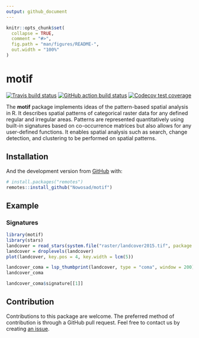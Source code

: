 ```yaml
---
output: github_document
---
```


<!-- README.md is generated from README.Rmd. Please edit that file -->

```r
knitr::opts_chunk$set(
  collapse = TRUE,
  comment = "#>",
  fig.path = "man/figures/README-",
  out.width = "100%"
)
```

# motif

<!-- badges: start -->
[![Travis build status](https://travis-ci.org/Nowosad/motif.svg?branch=master)](https://travis-ci.org/Nowosad/motif)
[![GitHub action build status](https://github.com/Nowosad/motif/workflows/pkgdown/badge.svg)](https://github.com/Nowosad/motif/actions)
[![Codecov test coverage](https://codecov.io/gh/Nowosad/motif/branch/master/graph/badge.svg)](https://codecov.io/gh/Nowosad/motif?branch=master)
<!-- badges: end -->

The **motif** package implements ideas of the pattern-based spatial analysis in R.
It describes spatial patterns of categorical raster data for any defined regular and irregular areas. 
Patterns are represented quantitatively using built-in signatures based on co-occurrence matrices but also allows for any user-defined functions. 
It enables spatial analysis such as search, change detection, and clustering to be performed on spatial patterns.

## Installation

<!-- You can install the released version of motif from [CRAN](https://CRAN.R-project.org) with: -->

<!-- ``` r -->
<!-- install.packages("motif") -->
<!-- ``` -->

And the development version from [GitHub](https://github.com/) with:

``` r
# install.packages("remotes")
remotes::install_github("Nowosad/motif")
```

## Example

### Signatures

```r
library(motif)
library(stars)
landcover = read_stars(system.file("raster/landcover2015.tif", package = "motif"))
landcover = droplevels(landcover)
plot(landcover, key.pos = 4, key.width = lcm(5))
```

```r
landcover_coma = lsp_thumbprint(landcover, type = "coma", window = 200)
landcover_coma
```

```r
landcover_coma$signature[[1]]
```

<!-- ref to vig -->
<!-- create a summary image -->
<!-- ### Search -->
<!-- ### Compare -->
<!-- ### Cluster -->

## Contribution

Contributions to this package are welcome.
The preferred method of contribution is through a GitHub pull request. 
Feel free to contact us by creating [an issue](https://github.com/Nowosad/motif/issues). 
